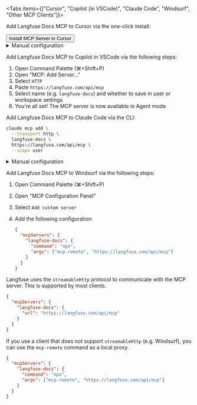 
<Tabs items={["Cursor", "Copilot (in VSCode)", "Claude Code", "Windsurf", "Other MCP Clients"]}>

<Tab>

Add Langfuse Docs MCP to Cursor via the one-click install:

<div className="flex gap-2 mt-3 mb-6">
  <Button asChild>
    <Link
      href="https://cursor.com/install-mcp?name=langfuse-docs&config=eyJ1cmwiOiJodHRwczovL2xhbmdmdXNlLmNvbS9hcGkvbWNwIn0%3D"
      target="_blank"
      rel="noopener noreferrer"
    >
      Install MCP Server in Cursor
    </Link>
  </Button>
</div>

<details>
<summary>Manual configuration</summary>

Add the following to your `mcp.json`:

```json
{
  "mcpServers": {
    "langfuse-docs": {
      "url": "https://langfuse.com/api/mcp"
    }
  }
}
```

</details>

</Tab>

<Tab>

Add Langfuse Docs MCP to Copilot in VSCode via the following steps:

1. Open Command Palette (⌘+Shift+P)
2. Open "MCP: Add Server..."
3. Select `HTTP`
4. Paste `https://langfuse.com/api/mcp`
5. Select name (e.g. `langfuse-docs`) and whether to save in user or workspace settings
6. You're all set! The MCP server is now available in Agent mode

</Tab>

<Tab>

Add Langfuse Docs MCP to Claude Code via the CLI:

```bash
claude mcp add \
  --transport http \
  langfuse-docs \
  https://langfuse.com/api/mcp \
  --scope user
```

<details>
<summary>Manual configuration</summary>

Alternatively, add the following to your settings file:

- **User scope**: `~/.claude/settings.json`
- **Project scope**: `your-repo/.claude/settings.json`
- **Local scope**: `your-repo/.claude/settings.local.json`

```json
{
  "mcpServers": {
    "langfuse-docs": {
      "transportType": "http",
      "url": "https://langfuse.com/api/mcp",
      "verifySsl": true
    }
  }
}
```

**One-liner JSON import**

```bash
claude mcp add-json langfuse-docs \
  '{"type":"http","url":"https://langfuse.com/api/mcp"}'
```

Once added, start a Claude Code session (`claude`) and type `/mcp` to confirm the connection.

</details>

</Tab>

<Tab>

Add Langfuse Docs MCP to Windsurf via the following steps:

1. Open Command Palette (⌘+Shift+P)
2. Open "MCP Configuration Panel"
3. Select `Add custom server`
4. Add the following configuration:

   ```json
   {
     "mcpServers": {
       "langfuse-docs": {
         "command": "npx",
         "args": ["mcp-remote", "https://langfuse.com/api/mcp"]
       }
     }
   }
   ```

</Tab>

<Tab>

Langfuse uses the `streamableHttp` protocol to communicate with the MCP server. This is supported by most clients.

```json
{
  "mcpServers": {
    "langfuse-docs": {
      "url": "https://langfuse.com/api/mcp"
    }
  }
}
```

If you use a client that does not support `streamableHttp` (e.g. Windsurf), you can use the `mcp-remote` command as a local proxy.

```json
{
  "mcpServers": {
    "langfuse-docs": {
      "command": "npx",
      "args": ["mcp-remote", "https://langfuse.com/api/mcp"]
    }
  }
}
```

</Tab>

</Tabs>
